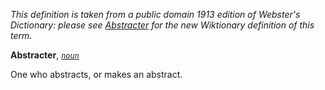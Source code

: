''This definition is taken from a public domain 1913 edition of Webster's Dictionary: please see [[Abstracter]] for the new Wiktionary definition of this term.''

'''Abstracter''', ''<code>[[noun (part of speech)|noun]]</code>''

One who abstracts, or makes an abstract.